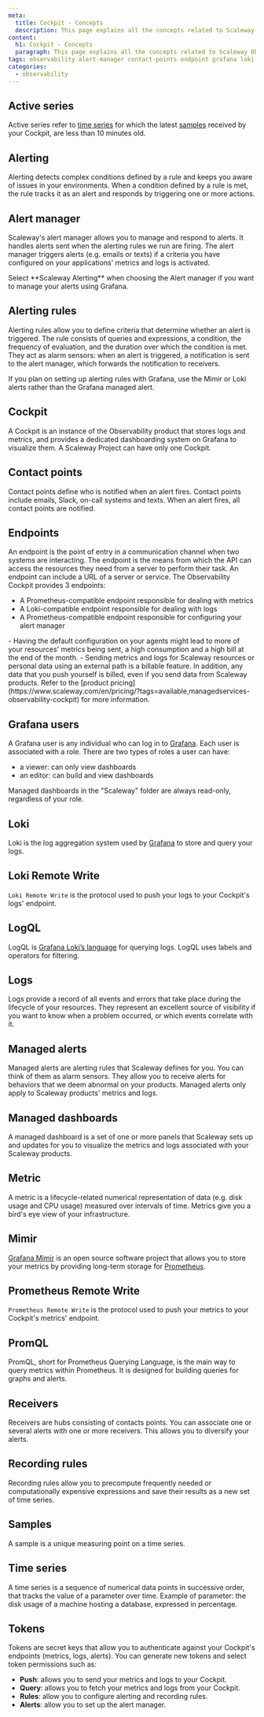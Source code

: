 ```yaml
---
meta:
  title: Cockpit - Concepts
  description: This page explains all the concepts related to Scaleway Observability
content:
  h1: Cockpit - Concepts
  paragraph: This page explains all the concepts related to Scaleway Observability
tags: observability alert-manager contact-points endpoint grafana loki logql prometheus promql tokens
categories:
  - observability
---
```


<Concept>

## Active series

Active series refer to [time series](#times-series) for which the latest [samples](#samples) received by your Cockpit, are less than 10 minutes old.

</Concept>

<Concept opened>

## Alerting

Alerting detects complex conditions defined by a rule and keeps you aware of issues in your environments. When a condition defined by a rule is met, the rule tracks it as an alert and responds by triggering one or more actions.

</Concept>

<Concept opened>

## Alert manager

Scaleway's alert manager allows you to manage and respond to alerts. It handles alerts sent when the alerting rules we run are firing. The alert manager triggers alerts (e.g. emails or texts) if a criteria you have configured on your applications' metrics and logs is activated.

<Message type="tip">
Select **Scaleway Alerting** when choosing the Alert manager if you want to manage your alerts using Grafana.
</Message>

</Concept>

<Concept>

## Alerting rules

Alerting rules allow you to define criteria that determine whether an alert is triggered. The rule consists of queries and expressions, a condition, the frequency of evaluation, and the duration over which the condition is met. They act as alarm sensors: when an alert is triggered, a notification is sent to the alert manager, which forwards the notification to receivers.

<Message type="note">
  If you plan on setting up alerting rules with Grafana, use the Mimir or Loki alerts rather than the Grafana managed alert.
</Message>

</Concept>

<Concept opened>

## Cockpit

A Cockpit is an instance of the Observability product that stores logs and metrics, and provides a dedicated dashboarding system on Grafana to visualize them. A Scaleway Project can have only one Cockpit.

</Concept>

<Concept>

## Contact points

Contact points define who is notified when an alert fires. Contact points include emails, Slack, on-call systems and texts. When an alert fires, all contact points are notified.

</Concept>

<Concept>

## Endpoints

An endpoint is the point of entry in a communication channel when two systems are interacting. The endpoint is the means from which the API can access the resources they need from a server to perform their task. An endpoint can include a URL of a server or service. The Observability Cockpit provides 3 endpoints:

- A Prometheus-compatible endpoint responsible for dealing with metrics
- A Loki-compatible endpoint responsible for dealing with logs
- A Prometheus-compatible endpoint responsible for configuring your alert manager

<Message type="important">
 - Having the default configuration on your agents might lead to more of your resources' metrics being sent, a high consumption and a high bill at the end of the month.
 - Sending metrics and logs for Scaleway resources or personal data using an external path is a billable feature. In addition, any data that you push yourself is billed, even if you send data from Scaleway products. Refer to the [product pricing](https://www.scaleway.com/en/pricing/?tags=available,managedservices-observability-cockpit) for more information.
</Message>

</Concept>

<Concept>

## Grafana users

A Grafana user is any individual who can log in to [Grafana](https://grafana.com). Each user is associated with a role. There are two types of roles a user can have:

- a viewer: can only view dashboards
- an editor: can build and view dashboards

Managed dashboards in the "Scaleway" folder are always read-only, regardless of your role.

</Concept>

<Concept>

## Loki

Loki is the log aggregation system used by [Grafana](https://grafana.com/docs/grafana/latest/introduction/) to store and query your logs.

</Concept>

<Concept>

## Loki Remote Write

`Loki Remote Write` is the protocol used to push your logs to your Cockpit's logs' endpoint.

</Concept>

<Concept>

## LogQL

LogQL is [Grafana Loki’s language](https://grafana.com/docs/loki/latest/logql/) for querying logs. LogQL uses labels and operators for filtering.

</Concept>

<Concept>

## Logs

Logs provide a record of all events and errors that take place during the lifecycle of your resources. They represent an excellent source of visibility if you want to know when a problem occurred, or which events correlate with it.

</Concept>

<Concept>

## Managed alerts

Managed alerts are alerting rules that Scaleway defines for you. You can think of them as alarm sensors. They allow you to receive alerts for behaviors that we deem abnormal on your products. Managed alerts only apply to Scaleway products' metrics and logs.

</Concept>

<Concept>

## Managed dashboards

A managed dashboard is a set of one or more panels that Scaleway sets up and updates for you to visualize the metrics and logs associated with your Scaleway products.

</Concept>

<Concept>

## Metric

A metric is a lifecycle-related numerical representation of data (e.g. disk usage and CPU usage) measured over intervals of time. Metrics give you a bird's eye view of your infrastructure.

</Concept>

<Concept>

## Mimir

[Grafana Mimir](https://github.com/grafana/mimir) is an open source software project that allows you to store your metrics by providing long-term storage for [Prometheus](https://prometheus.io/docs/introduction/overview/#what-is-prometheus).

</Concept>

<Concept>

## Prometheus Remote Write

`Prometheus Remote Write` is the protocol used to push your metrics to your Cockpit's metrics' endpoint.

</Concept>

<Concept>

## PromQL

PromQL, short for Prometheus Querying Language, is the main way to query metrics within Prometheus. It is designed for building queries for graphs and alerts.

</Concept>

<Concept>

## Receivers

Receivers are hubs consisting of contacts points. You can associate one or several alerts with one or more receivers. This allows you to diversify your alerts.

</Concept>

<Concept>

## Recording rules

Recording rules allow you to precompute frequently needed or computationally expensive expressions and save their results as a new set of time series.

</Concept>

<Concept>

## Samples

A sample is a unique measuring point on a time series.

</Concept>

<Concept>

## Time series

A time series is a sequence of numerical data points in successive order, that tracks the value of a parameter over time. Example of parameter: the disk usage of a machine hosting a database, expressed in percentage.

</Concept>

<Concept>


## Tokens

Tokens are secret keys that allow you to authenticate against your Cockpit's endpoints (metrics, logs, alerts). You can generate new tokens and select token permissions such as:

- **Push**: allows you to send your metrics and logs to your Cockpit.
- **Query**: allows you to fetch your metrics and logs from your Cockpit.
- **Rules**: allow you to configure alerting and recording rules.
- **Alerts**: allow you to set up the alert manager.

</Concept>